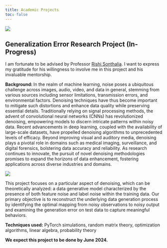 ```yaml
---
title: Academic Projects
toc: false
---
```


![](\images\ML_quote.jpg){}

## Generalization Error Research Project (In-Progress)

I am fortunate to be advised by Professor [Rishi Sonthalia](https://sites.google.com/umich.edu/rsonthal/). I want to express my gratitude for his willingness to involve me in this project and his invaluable mentorship. 

**Background: **In the realm of machine learning, noise poses a ubiquitous challenge across images, audio, video, and data in general, stemming from various sources including sensor limitations, transmission errors, and environmental factors. Denoising techniques have thus become important to mitigate such distortions and enhance data quality while preserving essential details. Traditionally relying on signal processing methods, the advent of convolutional neural networks (CNNs) has revolutionized denoising, empowering models to discern intricate patterns within noisy data. Recent advancements in deep learning, coupled with the availability of large-scale datasets, have propelled denoising algorithms to unprecedented levels of efficacy. Beyond improving visual and auditory media, denoising plays a pivotal role in domains such as medical imaging, surveillance, and digital forensics, bolstering data accuracy and reliability. As research continues to innovate, the pursuit of novel denoising methodologies promises to expand the horizons of data enhancement, fostering applications across diverse industries and domains.

![](\images\CNN_denoising.jpg){}

This project focuses on a particular aspect of denoising, which can be theoretically analyzed: a data generative model characterized by the presence of both feature noise and label noise within the training data. Our primary objective is to reconstruct the underlying data generation process by identifying the optimal mapping from noisy observations to noisy output and examining the generation error on test data to capture meaningful behaviors. 

**Techniques used:** PyTorch simulations, random matrix theory, optimization algorithms, linear algebra, probability theory

**We expect this project to be done by June 2024.**



